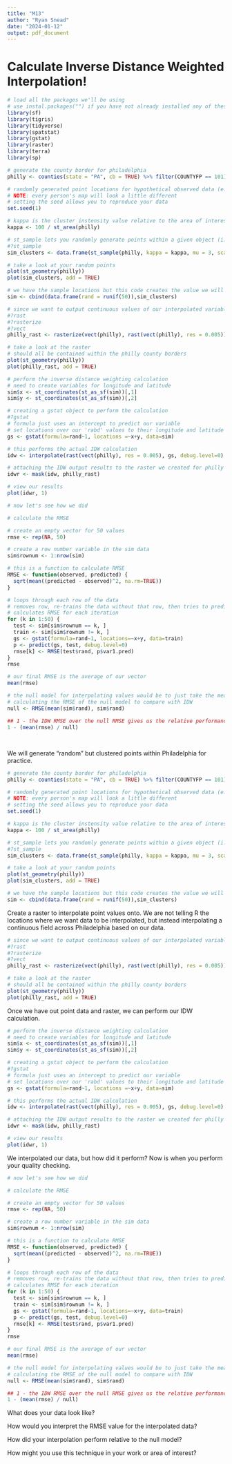 ```yaml
---
title: "M13"
author: "Ryan Snead"
date: "2024-01-12"
output: pdf_document
---
```


# Calculate Inverse Distance Weighted Interpolation!

```r

# load all the packages we'll be using
# use instal.packages("") if you have not already installed any of these
library(sf)
library(tigris)
library(tidyverse)
library(spatstat)
library(gstat)
library(raster)
library(terra)
library(sp)

# generate the county border for philadelphia
philly <- counties(state = "PA", cb = TRUE) %>% filter(COUNTYFP == 101)

# randomly generated point locations for hypothetical observed data (e.g., air pollution samples)
# NOTE: every person's map will look a little different
# setting the seed allows you to reproduce your data
set.seed(1)

# kappa is the cluster instensity value relative to the area of interest
kappa <- 100 / st_area(philly)

# st_sample lets you randomly generate points within a given object (i.e., the philly borders)
#?st_sample
sim_clusters <- data.frame(st_sample(philly, kappa = kappa, mu = 3, scale = 0.05, size = 50, type = "random"))

# take a look at your random points
plot(st_geometry(philly))
plot(sim_clusters, add = TRUE)

# we have the sample locations but this code creates the value we will interpolate in unknown locations
sim <- cbind(data.frame(rand = runif(50)),sim_clusters)

# since we want to output continuous values of our interpolated variable across space, we need to create a raster for the study area (i.e., philly)
#?rast
#?rasterize
#?vect
philly_rast <- rasterize(vect(philly), rast(vect(philly), res = 0.005))

# take a look at the raster
# should all be contained within the philly county borders
plot(st_geometry(philly))
plot(philly_rast, add = TRUE)

# perform the inverse distance weighting calculation
# need to create variables for longitude and latitude
sim$x <- st_coordinates(st_as_sf(sim))[,1]
sim$y <- st_coordinates(st_as_sf(sim))[,2]

# creating a gstat object to perform the calculation
#?gstat
# formula just uses an intercept to predict our variable
# set locations over our 'rabd' values to their longitude and latitude
gs <- gstat(formula=rand~1, locations =~x+y, data=sim)

# this performs the actual IDW calculation
idw <- interpolate(rast(vect(philly), res = 0.005), gs, debug.level=0)

# attaching the IDW output results to the raster we created for philly 
idwr <- mask(idw, philly_rast)

# view our results
plot(idwr, 1)

# now let's see how we did

# calculate the RMSE

# create an empty vector for 50 values
rmse <- rep(NA, 50)

# create a row number variable in the sim data
sim$rownum <- 1:nrow(sim)

# this is a function to calculate RMSE
RMSE <- function(observed, predicted) {
  sqrt(mean((predicted - observed)^2, na.rm=TRUE))
}

# loops through each row of the data
# removes row, re-trains the data without that row, then tries to predict the row we removed
# calculates RMSE for each iteration
for (k in 1:50) {
  test <- sim[sim$rownum == k, ]
  train <- sim[sim$rownum != k, ]
  gs <- gstat(formula=rand~1, locations=~x+y, data=train)
  p <- predict(gs, test, debug.level=0)
  rmse[k] <- RMSE(test$rand, p$var1.pred)
}
rmse

# our final RMSE is the average of our vector
mean(rmse)

# the null model for interpolating values would be to just take the mean of all samples
# calculating the RMSE of the null model to compare with IDW
null <- RMSE(mean(sim$rand), sim$rand)

## 1 - the IDW RMSE over the null RMSE gives us the relative performance
1 - (mean(rmse) / null)

```

## 

```r





```

We will generate "random" but clustered points within Philadelphia for practice.

```r
# generate the county border for philadelphia
philly <- counties(state = "PA", cb = TRUE) %>% filter(COUNTYFP == 101)

# randomly generated point locations for hypothetical observed data (e.g., air pollution samples)
# NOTE: every person's map will look a little different
# setting the seed allows you to reproduce your data
set.seed(1)

# kappa is the cluster instensity value relative to the area of interest
kappa <- 100 / st_area(philly)

# st_sample lets you randomly generate points within a given object (i.e., the philly borders)
#?st_sample
sim_clusters <- data.frame(st_sample(philly, kappa = kappa, mu = 3, scale = 0.05, size = 50, type = "random"))

# take a look at your random points
plot(st_geometry(philly))
plot(sim_clusters, add = TRUE)

# we have the sample locations but this code creates the value we will interpolate in unknown locations
sim <- cbind(data.frame(rand = runif(50)),sim_clusters)

```

Create a raster to interpolate point values onto. We are not telling R the locations where we want data to be interpolated, but instead interpolating a continuous field across Philadelphia based on our data.

```r
# since we want to output continuous values of our interpolated variable across space, we need to create a raster for the study area (i.e., philly)
#?rast
#?rasterize
#?vect
philly_rast <- rasterize(vect(philly), rast(vect(philly), res = 0.005))

# take a look at the raster
# should all be contained within the philly county borders
plot(st_geometry(philly))
plot(philly_rast, add = TRUE)
```

Once we have out point data and raster, we can perform our IDW calculation.

```r
# perform the inverse distance weighting calculation
# need to create variables for longitude and latitude
sim$x <- st_coordinates(st_as_sf(sim))[,1]
sim$y <- st_coordinates(st_as_sf(sim))[,2]

# creating a gstat object to perform the calculation
#?gstat
# formula just uses an intercept to predict our variable
# set locations over our 'rabd' values to their longitude and latitude
gs <- gstat(formula=rand~1, locations =~x+y, data=sim)

# this performs the actual IDW calculation
idw <- interpolate(rast(vect(philly), res = 0.005), gs, debug.level=0)

# attaching the IDW output results to the raster we created for philly 
idwr <- mask(idw, philly_rast)

# view our results
plot(idwr, 1)
```

We interpolated our data, but how did it perform? Now is when you perform your quality checking.

```r
# now let's see how we did

# calculate the RMSE

# create an empty vector for 50 values
rmse <- rep(NA, 50)

# create a row number variable in the sim data
sim$rownum <- 1:nrow(sim)

# this is a function to calculate RMSE
RMSE <- function(observed, predicted) {
  sqrt(mean((predicted - observed)^2, na.rm=TRUE))
}

# loops through each row of the data
# removes row, re-trains the data without that row, then tries to predict the row we removed
# calculates RMSE for each iteration
for (k in 1:50) {
  test <- sim[sim$rownum == k, ]
  train <- sim[sim$rownum != k, ]
  gs <- gstat(formula=rand~1, locations=~x+y, data=train)
  p <- predict(gs, test, debug.level=0)
  rmse[k] <- RMSE(test$rand, p$var1.pred)
}
rmse

# our final RMSE is the average of our vector
mean(rmse)

# the null model for interpolating values would be to just take the mean of all samples
# calculating the RMSE of the null model to compare with IDW
null <- RMSE(mean(sim$rand), sim$rand)

## 1 - the IDW RMSE over the null RMSE gives us the relative performance
1 - (mean(rmse) / null)
```

What does your data look like?

How would you interpret the RMSE value for the interpolated data?

How did your interpolation perform relative to the null model?

How might you use this technique in your work or area of interest?
